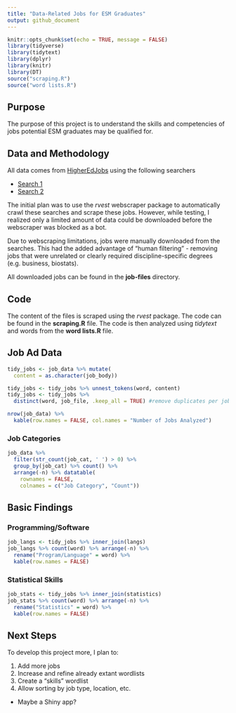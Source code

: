 ```yaml
---
title: "Data-Related Jobs for ESM Graduates"
output: github_document
---
```


```r
knitr::opts_chunk$set(echo = TRUE, message = FALSE)
library(tidyverse)
library(tidytext)
library(dplyr)
library(knitr)
library(DT)
source("scraping.R")
source("word lists.R")
```

## Purpose

The purpose of this project is to understand the skills and competencies of jobs potential ESM graduates may be qualified for.

## Data and Methodology

All data comes from [HigherEdJobs](http://www.higheredjobs.com) using the following searchers

* [Search 1](https://www.higheredjobs.com/search/advanced_action.cfm?JobCat=14&JobCat=212&JobCat=148&JobCat=27&JobCat=31&JobCat=43&PosType=1&PosType=2&InstType=1&InstType=2&InstType=3&Keyword=quantitative+OR+statistics+OR+measurement+OR+data&Remote=1&Remote=2&Region=&Submit=Search+Jobs)
* [Search 2](https://www.higheredjobs.com/search/advanced_action.cfm?PosType=1&PosType=2&InstType=1&InstType=2&InstType=3&Keyword=%22data+scientist%22+OR+%22data+engineer%22+OR+%22data+analyst%22&Remote=1&Remote=2&Region=&Submit=Search+Jobs) 

The initial plan was to use the *rvest* webscraper package to automatically crawl these searches and scrape these jobs. However, while testing, I realized only a limited amount of data could be downloaded before the webscraper was blocked as a bot. 

Due to webscraping limitations, jobs were manually downloaded from the searches. This had the added advantage of "human filtering" - removing jobs that were unrelated or clearly required discipline-specific degrees (e.g. business, biostats).

All downloaded jobs can be found in the **job-files** directory.

## Code

The content of the files is scraped using the *rvest* package. The code can be found in the **scraping.R** file. The code is then analyzed using *tidytext* and words from the **word lists.R** file.


## Job Ad Data {.tabset .tabset-fade}

``` r
tidy_jobs <- job_data %>% mutate(
  content = as.character(job_body))

tidy_jobs <- tidy_jobs %>% unnest_tokens(word, content) 
tidy_jobs <- tidy_jobs %>%
  distinct(word, job_file, .keep_all = TRUE) #remove duplicates per job

nrow(job_data) %>%
  kable(row.names = FALSE, col.names = "Number of Jobs Analyzed")
```
### Job Categories

``` r
job_data %>%
  filter(str_count(job_cat, ' ') > 0) %>%
  group_by(job_cat) %>% count() %>% 
  arrange(-n) %>% datatable(
    rownames = FALSE,
    colnames = c("Job Category", "Count"))
```

## Basic Findings {.tabset .tabset-fade}

### Programming/Software

``` r
job_langs <- tidy_jobs %>% inner_join(langs)
job_langs %>% count(word) %>% arrange(-n) %>%
  rename("Program/Language" = word) %>%
  kable(row.names = FALSE)
```

### Statistical Skills

``` r
job_stats <- tidy_jobs %>% inner_join(statistics)
job_stats %>% count(word) %>% arrange(-n) %>%
  rename("Statistics" = word) %>%
  kable(row.names = FALSE)
```


## Next Steps

To develop this project more, I plan to:

1. Add more jobs
2. Increase and refine already extant wordlists
3. Create a "skills" wordlist
4. Allow sorting by job type, location, etc.
  + Maybe a Shiny app?
